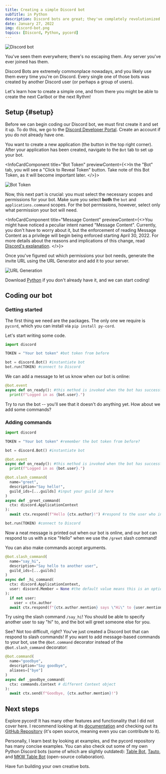 ```yaml
---
title: Creating a simple Discord bot
subTitle: in Python
description: Discord bots are great; they've completely revolutionized the way people use Discord. Although it can seem difficult to begin creating one, it's actually quite simple if you know what is necessary and important. 
date: January 27, 2022
img: discord-bot.png
topics: [Discord, Python, pycord]
---
```


![Discord bot](/assets/images/discord-bot.png "Discord bot")

You've seen them everywhere; there's no escaping them. Any server you've ever joined has them. 

Discord Bots are extremely commonplace nowadays, and you likely use them every time you're on Discord. Every single one of those bots was created by another Discord user (or perhaps a group of users). 

Let's learn how to create a simple one, and from there you might be able to create the next Carlbot or the next Rythm!

## Setup {#setup}

Before we can begin coding our Discord bot, we must first create it and set it up. To do this, we go to the <a href='https://discord.com/developers/applications' target='_blank'>Discord Developer Portal</a>. Create an account if you do 
not already have one. 

<!-- ![New application](/assets/images/discord-bot/create-new-app.png "Create new application") -->
You want to create a new application (the button in the top right corner). After your application has been created, navigate to the `Bot` tab to set up your bot.

<InfoCardComponent title="Bot Token" previewContent={<>In the "Bot" tab, you will see a "Click to Reveal Token" button. Take note of this Bot Token, as it will become important later.
</>}>

![Bot Token](/assets/images/discord-bot/bot-token.png "Bot Token")

</InfoCardComponent>


Now, this next part is crucial: you must select the necessary scopes and permissions for your bot. Make sure you select **both** 
the `bot` and `applications.command` scopes. For the bot permissions, however, select only what permission your bot will need. 

<InfoCardComponent title="Message Content" previewContent={<>You might have noticed a peculiar intent named "Message Content". Currently, you don't have to worry about it, but the enforcement of reading Message Content as a privilege will begin being enforced starting April 30, 2022. For more details about the reasons and implications of this change, read <a href='https://support.discord.com/hc/en-us/articles/360040720412' target='_blank'>Discord's explanation</a>.
</>}>
</InfoCardComponent>

Once you've figured out which permissions your bot needs, generate the invite URL using the URL Generator and add it to your server.

![URL Generation](/assets/images/discord-bot/url-generator.png "URL Generation")

Download <a href="https://www.python.org" target="_blank">Python</a> if you don't already have it, and we can start coding!

## Coding our bot

### Getting started

The first thing we need are the packages. The only one we require is `pycord`, which you can install via `pip install py-cord`.

Let's start writing some code.

```python
import discord

TOKEN = "Your bot token" #bot token from before

bot = discord.Bot() #instantiate bot
bot.run(TOKEN) #connect to Discord
```

We can add a message to let us know when our bot is online:

```python
@bot.event
async def on_ready(): #this method is invoked when the bot has successfully connected
  print(f"Logged in as {bot.user}.")
```

Try to run the bot -- you'll see that it doesn't do anything yet. How about we add some commands?

### Adding commands

```python
import discord

TOKEN = "Your bot token" #remember the bot token from before?

bot = discord.Bot() #instantiate bot

@bot.event
async def on_ready(): #this method is invoked when the bot has successfully connected
  print(f"Logged in as {bot.user}.")

@bot.slash_command(
  name="greet",
  description="Say hello!",
  guild_ids=[...guilds] #input your guild id here
)
async def _greet_command(
  ctx: discord.ApplicationContext
):
  await ctx.respond(f"Hello {ctx.author}!") #respond to the user who invoked the command

bot.run(TOKEN) #connect to Discord
```

Now a neat message is printed out when our bot is online, and our bot can respond to us with a nice "Hello" when we use the `/greet` slash command!

You can also make commands accept arguments.

```python
@bot.slash_command(
  name="say_hi",
  description="Say hello to another user",
  guild_ids=[...guilds]
)
async def _hi_command(
  ctx: discord.ApplicationContext,
  user: discord.Member = None #the default value means this is an optional argument
):
  if not user:
    user = ctx.author
  await ctx.respond(f"{ctx.author.mention} says \"Hi\" to {user.mention}")
```

Try using the slash command `/say_hi`! You should be able to specify another user to say "hi" to, and the bot will greet someone else for you. 

See? Not too difficult, right? You've just created a Discord bot that can respond to slash commands! If you want to add message-based commands to your bot, use the `@bot.command` decorator instead of the `@bot.slash_command` decorator:

```python
@bot.command(
  name="goodbye",
  description="Say goodbye",
  aliases=["bye"]
)
async def _goodbye_command(
  ctx: commands.Context # different Context object
):
  await ctx.send(f"Goodbye, {ctx.author.mention}!")
```

## Next steps

Explore pycord! It has many other features and functionality that I did not cover here. I recommend looking at its <a href='https://docs.pycord.dev/en/master/' target='_blank'>documentation</a> and checking out its <a href='https://github.com/Pycord-Development/pycord' target='_blank'>GitHub Repository</a> (it's open source, meaning even you can contribute to it).

Personally, I learn best by looking at examples, and the pycord repository has many concise examples. You can also check out some of my own Python Discord bots (some of which are slightly outdated): <a href='https://github.com/camelwater/Table-BOT' target='_blank'>Table Bot</a>, <a href='https://github.com/camelwater/Tauto' target='_blank'>Tauto</a>, and <a href='https://github.com/camelwater/MKW-Table-Bot/tree/discord-interactions' target='_blank'>MKW Table Bot</a> (open-source collaboration).

Have fun building your own creative bots.
